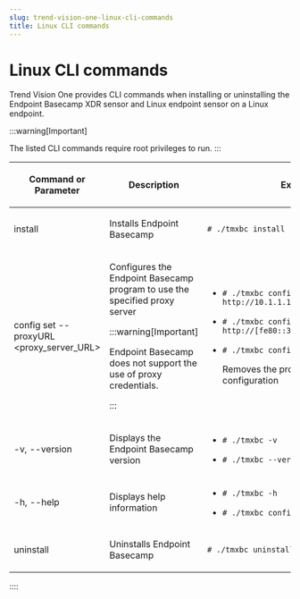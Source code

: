 ```yaml
---
slug: trend-vision-one-linux-cli-commands
title: Linux CLI commands
---
```

# Linux CLI commands

Trend Vision One provides CLI commands when installing or uninstalling the Endpoint Basecamp XDR sensor and Linux endpoint sensor on a Linux endpoint.

:::warning[Important]

The listed CLI commands require root privileges to run.
:::

<table>
<colgroup>
<col style="width: 20%" />
<col style="width: 40%" />
<col style="width: 40%" />
</colgroup>
<thead>
<tr>
<th><p>Command or Parameter</p></th>
<th><p>Description</p></th>
<th><p>Example</p></th>
</tr>
</thead>
<tbody>
<tr>
<td><p>install</p></td>
<td><p>Installs Endpoint Basecamp</p></td>
<td><p><code># ./tmxbc install</code></p></td>
</tr>
<tr>
<td><p>config set --proxyURL &lt;proxy_server_URL&gt;</p></td>
<td><p>Configures the Endpoint Basecamp program to use the specified proxy server</p>


:::warning[Important]

<p>Endpoint Basecamp does not support the use of proxy credentials.</p>


:::

</td>
<td><ul>
<li><p><code># ./tmxbc config set --proxyURL http://10.1.1.1:80</code></p></li>
<li><p><code># ./tmxbc config set --proxyURL http://[fe80::340a:7671:64e7:14cc]:80</code></p></li>
<li><p><code># ./tmxbc config set --proxyURL ""</code></p>
<p>Removes the proxy server from the configuration</p></li>
</ul></td>
</tr>
<tr>
<td><p>-v, --version</p></td>
<td><p>Displays the Endpoint Basecamp version</p></td>
<td><ul>
<li><p><code># ./tmxbc -v</code></p></li>
<li><p><code># ./tmxbc --version</code></p></li>
</ul></td>
</tr>
<tr>
<td><p>-h, --help</p></td>
<td><p>Displays help information</p></td>
<td><ul>
<li><p><code># ./tmxbc -h</code></p></li>
<li><p><code># ./tmxbc config --help</code></p></li>
</ul></td>
</tr>
<tr>
<td><p>uninstall</p></td>
<td><p>Uninstalls Endpoint Basecamp</p></td>
<td><p><code># ./tmxbc uninstall</code></p></td>
</tr>
</tbody>
</table>
::::
